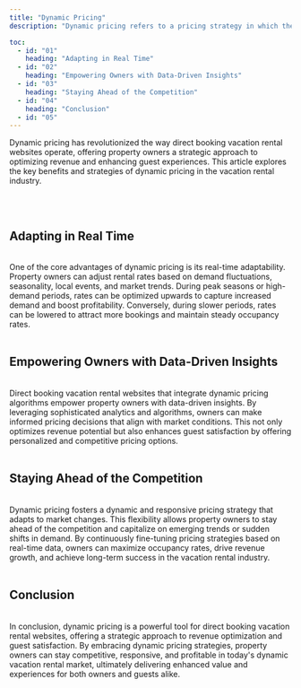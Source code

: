 ```yaml
---
title: "Dynamic Pricing"
description: "Dynamic pricing refers to a pricing strategy in which the price of a product or service is adjusted dynamically based on various factors such as demand, supply, market conditions, competitor pricing, time of purchase, and customer behavior. Unlike fixed pricing models where prices remain constant, dynamic pricing allows for real-time price changes to maximize revenue or achieve specific business objectives. This strategy is commonly used in industries such as retail, hospitality, transportation, and e-commerce, where pricing flexibility and responsiveness to market dynamics are essential for competitiveness and profitability."

toc:
  - id: "01"
    heading: "Adapting in Real Time"
  - id: "02"
    heading: "Empowering Owners with Data-Driven Insights"
  - id: "03"
    heading: "Staying Ahead of the Competition"
  - id: "04"
    heading: "Conclusion"
  - id: "05"
---
```


Dynamic pricing has revolutionized the way direct booking vacation rental websites operate, offering property owners a strategic approach to optimizing revenue and enhancing guest experiences. This article explores the key benefits and strategies of dynamic pricing in the vacation rental industry.

<br />
<br />

## Adapting in Real Time

<br />
One of the core advantages of dynamic pricing is its real-time adaptability. Property
owners can adjust rental rates based on demand fluctuations, seasonality, local events,
and market trends. During peak seasons or high-demand periods, rates can be optimized
upwards to capture increased demand and boost profitability. Conversely, during slower
periods, rates can be lowered to attract more bookings and maintain steady occupancy
rates.

<br />
<br />

## Empowering Owners with Data-Driven Insights

<br />
Direct booking vacation rental websites that integrate dynamic pricing algorithms
empower property owners with data-driven insights. By leveraging sophisticated analytics
and algorithms, owners can make informed pricing decisions that align with market
conditions. This not only optimizes revenue potential but also enhances guest satisfaction
by offering personalized and competitive pricing options.

<br />
<br />

## Staying Ahead of the Competition

<br />
Dynamic pricing fosters a dynamic and responsive pricing strategy that adapts to
market changes. This flexibility allows property owners to stay ahead of the competition
and capitalize on emerging trends or sudden shifts in demand. By continuously fine-tuning
pricing strategies based on real-time data, owners can maximize occupancy rates,
drive revenue growth, and achieve long-term success in the vacation rental industry.

<br />
<br />

## Conclusion

<br />
In conclusion, dynamic pricing is a powerful tool for direct booking vacation rental
websites, offering a strategic approach to revenue optimization and guest satisfaction.
By embracing dynamic pricing strategies, property owners can stay competitive, responsive,
and profitable in today's dynamic vacation rental market, ultimately delivering enhanced
value and experiences for both owners and guests alike.

<br />
<br />
